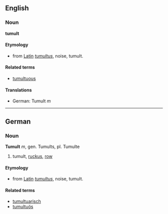 == English ==
===Noun===
'''tumult'''

==== Etymology ====
* from [[Latin]] ''[[tumultus]]'', noise, tumult.

====Related terms====
*[[tumultuous]]

==== Translations ====
* German: Tumult ''m''

----
== German ==
=== Noun ===
'''Tumult''' ''m'', gen. Tumults, pl. Tumulte

# tumult, [[ruckus]], [[row]]

==== Etymology ====
* from [[Latin]] ''[[tumultus]]'', noise, tumult.

====Related terms====
* [[tumultuarisch]]
* [[tumultuös]]